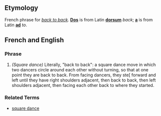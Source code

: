 ==Etymology==
French phrase for ''[[back to back]]''.  '''[[Dos]]''' is from Latin '''[[dorsum]]''' ''back''; '''[[a]]''' is from Latin '''[[ad]]''' ''to''.

==French and English==
===Phrase===

# ''(Square dance)'' Literally, "back to back": a square dance move in which two dancers circle around each other without turning, so that at one point they are back to back.  From facing dancers, they ste[ forward and left until they have right shoulders adjacent, then back to back, then left shoulders adjacent, then facing each other back to where they started.

===Related Terms===
*[[square dance]]